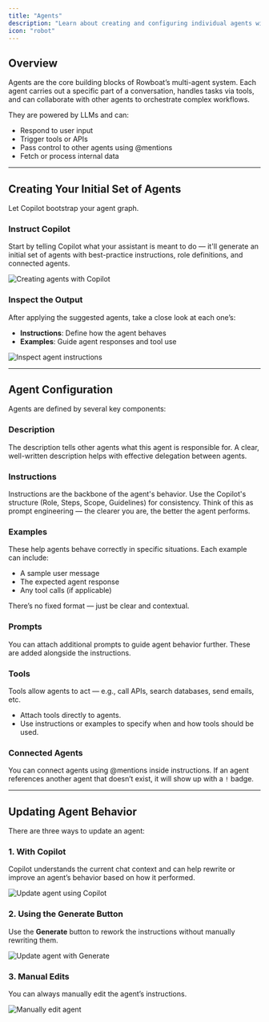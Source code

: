 ```yaml
---
title: "Agents"
description: "Learn about creating and configuring individual agents within your multi-agent system"
icon: "robot"
---
```


## Overview

Agents are the core building blocks of Rowboat’s multi-agent system. Each agent carries out a specific part of a conversation, handles tasks via tools, and can collaborate with other agents to orchestrate complex workflows.

They are powered by LLMs and can:
- Respond to user input
- Trigger tools or APIs
- Pass control to other agents using @mentions
- Fetch or process internal data

---

## Creating Your Initial Set of Agents

Let Copilot bootstrap your agent graph.

### Instruct Copilot

Start by telling Copilot what your assistant is meant to do — it'll generate an initial set of agents with best-practice instructions, role definitions, and connected agents.

<Frame>
  <img src="/docs/img/create-agents-delivery.png" className="w-full max-w-[400px] rounded-xl" alt="Creating agents with Copilot" />
</Frame>



### Inspect the Output

After applying the suggested agents, take a close look at each one’s:
- **Instructions**: Define how the agent behaves
- **Examples**: Guide agent responses and tool use

<Frame>
  <img src="/docs/img/agent-instruction.png" alt="Inspect agent instructions" />
</Frame>

---

## Agent Configuration

Agents are defined by several key components:

### Description
The description tells other agents what this agent is responsible for. A clear, well-written description helps with effective delegation between agents.

### Instructions
Instructions are the backbone of the agent's behavior. Use the Copilot's structure (Role, Steps, Scope, Guidelines) for consistency. Think of this as prompt engineering — the clearer you are, the better the agent performs.

### Examples
These help agents behave correctly in specific situations. Each example can include:
- A sample user message
- The expected agent response
- Any tool calls (if applicable)

There’s no fixed format — just be clear and contextual.

### Prompts
You can attach additional prompts to guide agent behavior further. These are added alongside the instructions.

### Tools
Tools allow agents to act — e.g., call APIs, search databases, send emails, etc. 
- Attach tools directly to agents.
- Use instructions or examples to specify when and how tools should be used.

### Connected Agents
You can connect agents using @mentions inside instructions. If an agent references another agent that doesn’t exist, it will show up with a `!` badge.

---

## Updating Agent Behavior

There are three ways to update an agent:

### 1. With Copilot

Copilot understands the current chat context and can help rewrite or improve an agent’s behavior based on how it performed.


<Frame>
  <img src="/docs/img/update-agent-copilot.png" className="w-full max-w-[400px] rounded-xl" alt="Update agent using Copilot" />
</Frame>

### 2. Using the Generate Button

Use the **Generate** button to rework the instructions without manually rewriting them.

<Frame>
  <img src="/docs/img/update-agent-generate.png" alt="Update agent with Generate" />
</Frame>

### 3. Manual Edits

You can always manually edit the agent’s instructions.

<Frame>
  <img src="/docs/img/update-agent-manual.png" alt="Manually edit agent" />
</Frame>
